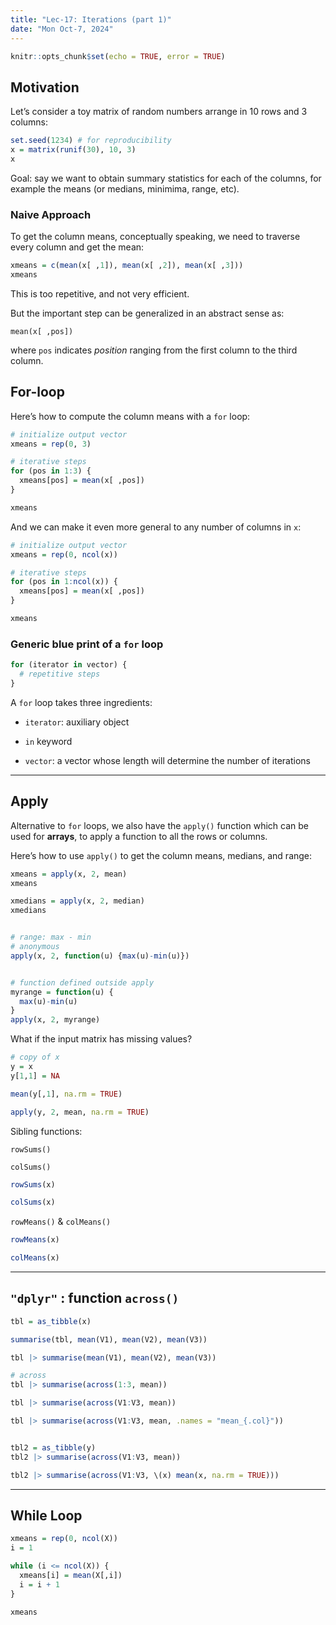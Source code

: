 ```yaml
---
title: "Lec-17: Iterations (part 1)"
date: "Mon Oct-7, 2024"
---
```


```r
knitr::opts_chunk$set(echo = TRUE, error = TRUE)
```


## Motivation

Let's consider a toy matrix of random numbers arrange in 10 rows and 3 columns:

```r
set.seed(1234) # for reproducibility
x = matrix(runif(30), 10, 3)
x
```

Goal: say we want to obtain summary statistics for each of the columns, for
example the means (or medians, minimima, range, etc).


### Naive Approach

To get the column means, conceptually speaking, we need to traverse every 
column and get the mean:

```r
xmeans = c(mean(x[ ,1]), mean(x[ ,2]), mean(x[ ,3]))
xmeans
```

This is too repetitive, and not very efficient.

But the important step can be generalized in an abstract sense as:

```
mean(x[ ,pos])
```

where `pos` indicates _position_ ranging from the first column to the third
column.


## For-loop

Here's how to compute the column means with a `for` loop:

```r
# initialize output vector
xmeans = rep(0, 3)

# iterative steps
for (pos in 1:3) {
  xmeans[pos] = mean(x[ ,pos])
}

xmeans
```

And we can make it even more general to any number of columns in `x`:

```r
# initialize output vector
xmeans = rep(0, ncol(x))

# iterative steps
for (pos in 1:ncol(x)) {
  xmeans[pos] = mean(x[ ,pos])
}

xmeans
```


### Generic blue print of a `for` loop

```r
for (iterator in vector) {
  # repetitive steps
}
```

A `for` loop takes three ingredients:

- `iterator`: auxiliary object

- `in` keyword

- `vector`: a vector whose length will determine the number of iterations


-----


## Apply

Alternative to `for` loops, we also have the `apply()` function which can
be used for __arrays__, to apply a function to all the rows or columns.

Here's how to use `apply()` to get the column means, medians, and range:

```r
xmeans = apply(x, 2, mean)
xmeans

xmedians = apply(x, 2, median)
xmedians


# range: max - min
# anonymous
apply(x, 2, function(u) {max(u)-min(u)})


# function defined outside apply
myrange = function(u) {
  max(u)-min(u)
}
apply(x, 2, myrange)
```

What if the input matrix has missing values?

```r
# copy of x
y = x
y[1,1] = NA

mean(y[,1], na.rm = TRUE)

apply(y, 2, mean, na.rm = TRUE)
```

Sibling functions:

`rowSums()`

`colSums()`

```r
rowSums(x)

colSums(x)
```

`rowMeans()` & `colMeans()`

```r
rowMeans(x)

colMeans(x)
```


-----


## `"dplyr"` : function `across()`

```r
tbl = as_tibble(x)

summarise(tbl, mean(V1), mean(V2), mean(V3))

tbl |> summarise(mean(V1), mean(V2), mean(V3))

# across
tbl |> summarise(across(1:3, mean))

tbl |> summarise(across(V1:V3, mean))

tbl |> summarise(across(V1:V3, mean, .names = "mean_{.col}"))


tbl2 = as_tibble(y)
tbl2 |> summarise(across(V1:V3, mean))

tbl2 |> summarise(across(V1:V3, \(x) mean(x, na.rm = TRUE)))
```


-----


## While Loop

```r
xmeans = rep(0, ncol(X))
i = 1

while (i <= ncol(X)) {
  xmeans[i] = mean(X[,i])
  i = i + 1
}

xmeans
```



